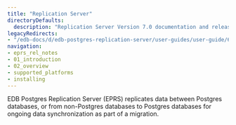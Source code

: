 ```yaml
---
title: "Replication Server"
directoryDefaults:
  description: "Replication Server Version 7.0 documentation and release notes. Data replication between Postgres databases, or from non-Postgres databases to Postgres databases, for migrations."
legacyRedirects:
- "/edb-docs/d/edb-postgres-replication-server/user-guides/user-guide/6.2/toc.html"
navigation:
- eprs_rel_notes
- 01_introduction
- 02_overview
- supported_platforms
- installing
---
```


EDB Postgres Replication Server (EPRS) replicates data between Postgres databases, or from non-Postgres databases to Postgres databases
for ongoing data synchronization as part of a migration.
